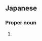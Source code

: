 ==Japanese==
{{ja-kanjitab|すみ|お}}

===Proper noun===
{{ja-pos|すみお|proper}}

# {{given name|male|lang=ja|sort=すみお}}